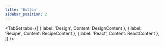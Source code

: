 ```yaml
---
title: 'Button'
sidebar_position: 2
---
```



<TabSet
  tabs={[
    { label: 'Design', Content: DesignContent },
    { label: 'Recipe', Content: RecipeContent },
    { label: 'React', Content: ReactContent },
  ]}
/>
